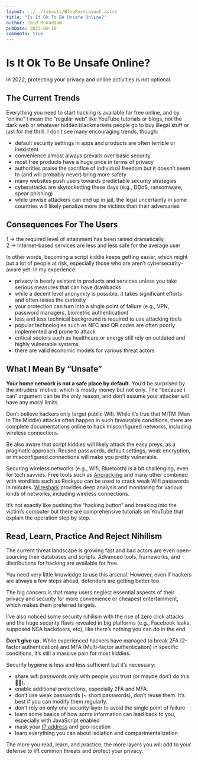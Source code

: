 ```yaml
---
layout: ../../layouts/BlogPostLayout.astro
title: "Is It Ok To Be Unsafe Online?"
author: Zaid Mukaddam
pubDate: 2022-09-10
comments: true
---
```


# Is It Ok To Be Unsafe Online?

In 2022, protecting your privacy and online activities is not optional.

## The Current Trends

Everything you need to start hacking is available for free online, and by “online” I mean the “regular web” like YouTube tutorials or blogs, not the dark web or whatever hidden blackmarkets people go to buy illegal stuff or just for the thrill. I don’t see many encouraging trends, though:

- default security settings in apps and products are often terrible or inexistent
- convenience almost always prevails over basic security
- most free products have a huge price in terms of privacy
- authorities praise the sacrifice of individual freedom but it doesn’t seem to (and will probably never) bring more safety
- many websites push users towards predictable security strategies
- cyberattacks are skyrocketting these days (e.g., DDoS, ransomware, spear phishing)
- while unwise attackers can end up in jail, the legal uncertainty in some countries will likely penalize more the victims than their adversaries

## Consequences For The Users

1 -> the required level of attainment has been raised dramatically  
2 -> Internet-based services are less and less safe for the average user

In other words, becoming a script kiddie keeps getting easier, which might put a lot of people at risk, especially those who are aren’t cybersecurity-aware yet. In my experience:

- privacy is bearly existent in products and services unless you take serious measures that can have drawbacks
- while a decent level anonymity is possible, it takes significant efforts and often raises the curiosity
- your protection can turn into a single point of failure (e.g., VPN, password managers, biometric authentication)
- less and less technical background is required to use attacking tools
- popular technologies such as NFC and QR codes are often poorly implemented and prone to attack
- critical sectors such as healthcare or energy still rely on outdated and highly vulnerable systems
- there are valid economic models for various threat actors

## What I Mean By “Unsafe”

**Your home network is not a safe place by default.** You’d be surprised by the intruders’ motive, which is mostly money but not only. The “because I can” argument can be the only reason, and don’t assume your attacker will have any moral limits.

Don’t believe hackers only target public Wifi. While it’s true that MITM (Man in The Middle) attacks often happen in such favourable conditions, there are complete documentations online to hack misconfigured networks, including wireless connections.

Be also aware that script kiddies will likely attack the easy preys, as a pragmatic approach. Reused passwords, default settings, weak encryption, or misconfigured connections will make you pretty vulnerable.

Securing wireless networks (e.g., Wifi, Bluetooth) is a bit challenging, even for tech savvies. Free tools such as [Aircrack-ng](https://www.aircrack-ng.org/) and many other combined with wordlists such as Rockyou can be used to crack weak Wifi passwords in minutes. [Wireshark](https://www.wireshark.org/) provides deep analysis and monitoring for various kinds of networks, including wireless connections.

It’s not exactly like pushing the “hacking button” and breaking into the victim’s computer but there are comprehensive tutorials on YouTube that explain the operation step by step.

## Read, Learn, Practice And Reject Nihilism

The current threat landscape is growing fast and bad actors are even open-sourcing their databases and scripts. Advanced tools, frameworks, and distributions for hacking are available for free.

You need very little knowledge to use this arsenal. However, even if hackers are always a few steps ahead, defenders are getting better too.

The big concern is that many users neglect essential aspects of their privacy and security for more convenience or cheapest entertainment, which makes them preferred targets.

I’ve also noticed some security nihilism with the rise of zero click attacks and the huge security flaws revealed in big platforms (e.g., Facebook leaks, supposed NSA backdoors, etc), like there’s nothing you can do in the end.

**Don’t give up.** While experienced hackers have managed to break 2FA (2-factor authentication) and MFA (Multi-factor authentication) in specific conditions, it’s still a massive pain for most kiddies.

Security hygiene is less and less sufficient but it’s necessary:

- share wifi passwords only with people you trust (or maybe don’t do this 🙅🏻).
- enable additional protections, especially 2FA and MFA.
- don’t use weak passwords (~ short passwords), don’t reuse them. It’s best if you can modify them regularly.
- don’t rely on only one security layer to avoid the single point of failure
- learn some basics of how some information can lead back to you, especially with JavaScript enabled
- mask your [IP address](https://resolve.rs/) and geo-location
- learn everything you can about isolation and compartmentalization

The more you read, learn, and practice, the more layers you will add to your defense to lift common threats and protect your privacy.
